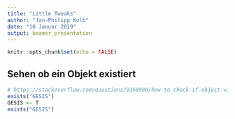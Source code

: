 ```yaml
---
title: "Little Tweaks"
author: "Jan-Philipp Kolb"
date: "10 Januar 2019"
output: beamer_presentation
---
```


```r
knitr::opts_chunk$set(echo = FALSE)
```

## Sehen ob ein Objekt existiert

```r
# https://stackoverflow.com/questions/9368900/how-to-check-if-object-variable-is-defined-in-r
exists("GESIS")
GESIS <- T
exists("GESIS")
```


